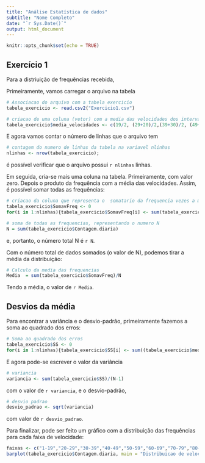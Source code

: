```yaml
---
title: "Análise Estatística de dados"
subtitle: "Nome Completo"
date: "`r Sys.Date()`"
output: html_document
---
```


```r
knitr::opts_chunk$set(echo = TRUE)
```

## Exercício 1

Para a distriuição de frequências recebida, 

Primeiramente, vamos carregar o arquivo na tabela

```r
# Associacao do arquivo com a tabela exercicio
tabela_exercicio <- read.csv2("Exercicio1.csv")

# criacao de uma coluna (vetor) com a media das velocidades dos intervalos
tabela_exercicio$media_velocidades <- c(19/2, (29+20)/2,(39+30)/2, (49+40)/2, (59+50)/2, (69+60)/2, (79+70)/2,(89+80)/2, (99+90)/2, (109+100)/2, (119+110)/2, (129+120)/2, (139+130)/2, (199+140)/2)

```

E agora vamos contar o número de linhas que o arquivo tem

```r
# contagem do numero de linhas da tabela na variavel nlinhas
nlinhas <- nrow(tabela_exercicio);
```

é possível verificar que o arquivo possui `r nlinhas` linhas.

Em seguida, cria-se mais uma coluna na tabela. Primeiramente, com valor zero. Depois o produto da frequência com a média das velocidades. Assim, é possível somar todas as frequências:

```r
# criacao da coluna que representa o  somatario da frequencia vezes a media das velocidades 
tabela_exercicio$SomavFreq <- 0
for(i in 1:nlinhas){tabela_exercicio$SomavFreq[i] <- sum(tabela_exercicio$Contagem.diaria[i]*tabela_exercicio$media_velocidades[i])}

# soma de todas as frequencias, representando o numero N
N = sum(tabela_exercicio$Contagem.diaria)
```
e, portanto, o número total N é `r N`.

Com o número total de dados somados (o valor de N), podemos tirar a média da distribuição:

```r
# Calculo da media das frequencias
Media  = sum(tabela_exercicio$SomavFreq)/N
```
Tendo a média, o valor de `r Media`.

## Desvios da média

Para encontrar a variância e o desvio-padrão, primeiramente fazemos a soma ao quadrado dos erros:

```r
# Soma ao quadrado dos erros
tabela_exercicio$SS <- 0
for(i in 1:nlinhas){tabela_exercicio$SS[i] <- sum((tabela_exercicio$media_velocidades[i] - Media)^2*tabela_exercicio$Contagem.diaria[i])}
```

E agora pode-se escrever o valor da variância
```r
# variancia
variancia <- sum(tabela_exercicio$SS)/(N-1)
```
com o valor de `r variancia`, e o desvio-padrão,
```r
# desvio padrao
desvio_padrao <- sqrt(variancia)
```
com valor de `r desvio_padrao`.

Para finalizar, pode ser feito um gráfico com a distribuição das frequências para cada faixa de velocidade:

```r
faixas <- c("1-19","20-29","30-39","40-49","50-59","60-69","70-79","80-89","90-99","100-109","110-119","120-129","130-139","140-199")
barplot(tabela_exercicio$Contagem.diaria, main = "Distribuicao de velocidades",xlab = "Faixa de Velocidades (km/h)",ylab="Frequencia",col='#69b3a2',names.arg = faixas)
```